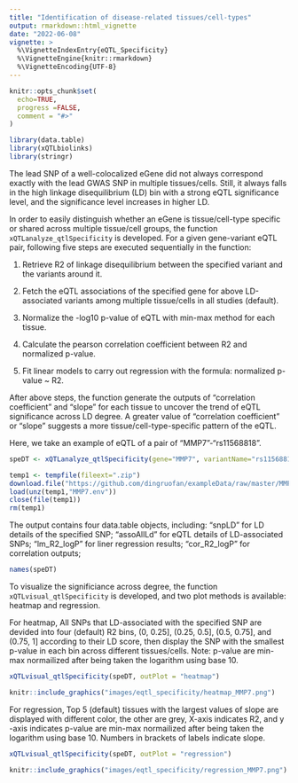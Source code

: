 ```yaml
---
title: "Identification of disease-related tissues/cell-types"
output: rmarkdown::html_vignette
date: "2022-06-08"
vignette: >
  %\VignetteIndexEntry{eQTL_Specificity}
  %\VignetteEngine{knitr::rmarkdown}
  %\VignetteEncoding{UTF-8}
---
```


```r
knitr::opts_chunk$set(
  echo=TRUE,
  progress =FALSE,
  comment = "#>"
)
```

```r
library(data.table)
library(xQTLbiolinks)
library(stringr)
```

The lead SNP of a well-colocalized eGene did not always correspond exactly with the lead GWAS SNP in multiple tissues/cells. Still, it always falls in the high linkage disequilibrium (LD) bin with a strong eQTL significance level, and the significance level increases in higher LD.

In order to easily distinguish whether an eGene is tissue/cell-type specific or shared across multiple tissue/cell groups, the function `xQTLanalyze_qtlSpecificity` is developed. For a given gene-variant eQTL pair, following five steps are executed sequentially in the function: 

1. Retrieve R2 of linkage disequilibrium between the specified variant and the variants around it.

2. Fetch the eQTL associations of the specified gene for above LD-associated variants among multiple tissue/cells in all studies (default).

3. Normalize the -log10 p-value of eQTL with min-max method for each tissue.

4. Calculate the pearson correlation coefficient between R2 and normalized p-value.

5. Fit linear models to carry out regression with the formula: normalized p-value ~ R2.

After above steps, the function generate the outputs of "correlation coefficient" and "slope" for each tissue to uncover the trend of eQTL significance across LD degree. A greater value of "correlation coefficient" or "slope" suggests a more tissue/cell-type-specific pattern of the eQTL.

Here, we take an example of eQTL of a pair of "MMP7"-"rs11568818".
```r
speDT <- xQTLanalyze_qtlSpecificity(gene="MMP7", variantName="rs11568818", study="")
```

```r
temp1 <- tempfile(fileext=".zip")
download.file("https://github.com/dingruofan/exampleData/raw/master/MMP7.zip", temp1)
load(unz(temp1,"MMP7.env"))
close(file(temp1))
rm(temp1)
```

The output contains four data.table objects, including: "snpLD" for LD details of the specified SNP; "assoAllLd" for eQTL details of LD-associated SNPs;  "lm_R2_logP" for liner regression results; "cor_R2_logP" for correlation outputs;
```r
names(speDT)
```

To visualize the significiance across degree, the function `xQTLvisual_qtlSpecificity` is developed, and two plot methods is available: heatmap and regression.

For heatmap, All SNPs that LD-associated with the specified SNP are devided into four (default) R2 bins, (0, 0.25], (0.25, 0.5], (0.5, 0.75], and (0.75, 1] according to their LD score, then display the SNP with the smallest p-value in each bin across different tissues/cells. Note: p-value are min-max normailized after being taken the logarithm using base 10.
```r
xQTLvisual_qtlSpecificity(speDT, outPlot = "heatmap")
```

```r
knitr::include_graphics("images/eqtl_specificity/heatmap_MMP7.png")
```

For regression, Top 5 (default) tissues with the largest values of slope are displayed with different color, the other are grey, X-axis indicates R2, and y -axis indicates p-value are min-max normailized after being taken the logarithm using base 10. Numbers in brackets of labels indicate slope.
```r
xQTLvisual_qtlSpecificity(speDT, outPlot = "regression")
```

```r
knitr::include_graphics("images/eqtl_specificity/regression_MMP7.png")
```

